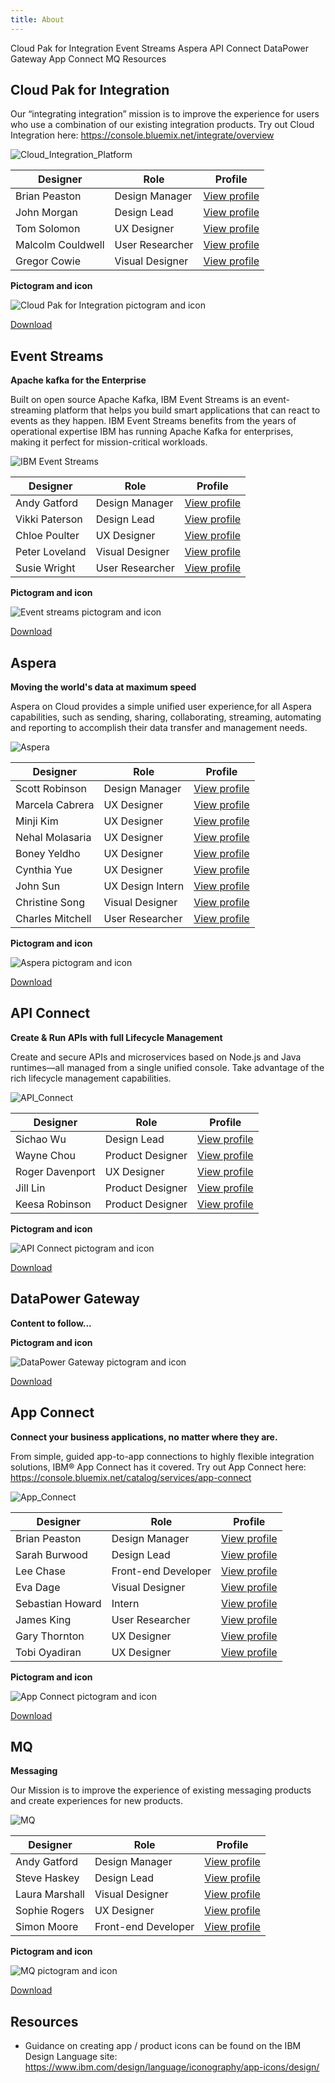 ```yaml
---
title: About
---
```


<AnchorLinks>
  <AnchorLink>Cloud Pak for Integration</AnchorLink>
  <AnchorLink>Event Streams</AnchorLink>
  <AnchorLink>Aspera</AnchorLink>
  <AnchorLink>API Connect</AnchorLink>
  <AnchorLink>DataPower Gateway</AnchorLink>
  <AnchorLink>App Connect</AnchorLink>
  <AnchorLink>MQ</AnchorLink>
  <AnchorLink>Resources</AnchorLink>
</AnchorLinks>

## Cloud Pak for Integration

Our “integrating integration” mission is to improve the experience for users 
who use a combination of our existing integration products. Try out
Cloud Integration here: https://console.bluemix.net/integrate/overview

<Row>
  <Column colLg={8}>

![Cloud_Integration_Platform](images/cloud-pak-for-integration.png)

  </Column>
</Row>

| Designer           | Role            | Profile                                                                 |
| ------------------ | --------------- | ----------------------------------------------------------------------- |
| Brian Peaston      | Design Manager  | [View profile](https://w3.ibm.com/bluepages/profile.html?uid=030058866) |
| John Morgan        | Design Lead     | [View profile](https://w3.ibm.com/bluepages/profile.html?uid=111797866) |
| Tom Solomon        | UX Designer     | [View profile](https://w3.ibm.com/bluepages/profile.html?uid=123750866) |
| Malcolm Couldwell  | User Researcher | [View profile](https://w3.ibm.com/bluepages/profile.html?uid=015822866) |
| Gregor Cowie       | Visual Designer | [View profile](https://w3.ibm.com/bluepages/profile.html?uid=125293866) |

**Pictogram and icon**

<Row>
  <Column colLg={8}>

![Cloud Pak for Integration pictogram and icon](images/cloud-pack-for-integration-icon.png)

  </Column>
</Row>

<a href="../resources/cloud-pak-for-integration.zip" download>Download</a>



## Event Streams

**Apache kafka for the Enterprise**

Built on open source Apache Kafka, IBM Event Streams is an event-streaming platform that helps you build smart applications that can react to events as they happen. IBM Event Streams benefits from the years of operational expertise IBM has running Apache Kafka for enterprises, making it perfect for mission-critical workloads.

<Row>
  <Column colLg={8}>

![IBM Event Streams](images/event-streams.png)

  </Column>
</Row>

| Designer       | Role            | Profile                                                                 |
| -------------- | --------------- | ----------------------------------------------------------------------- |
| Andy Gatford   | Design Manager  | [View profile](https://w3.ibm.com/bluepages/profile.html?uid=017452866) |
| Vikki Paterson | Design Lead     | [View profile](https://w3.ibm.com/bluepages/profile.html?uid=100079866) |
| Chloe Poulter  | UX Designer     | [View profile](https://w3.ibm.com/bluepages/profile.html?uid=118468866) |
| Peter Loveland | Visual Designer | [View profile](https://w3.ibm.com/bluepages/profile.html?uid=115714866) |
| Susie Wright   | User Researcher | [View profile](https://w3.ibm.com/bluepages/profile.html?uid=043195866) |

**Pictogram and icon**

<Row>
  <Column colLg={8}>

![Event streams pictogram and icon](images/event-streams-icon.png)

  </Column>
</Row>

<a href="../resources/eventStreams_icons.zip" download>Download</a>


## Aspera

**Moving the world's data at maximum speed**

Aspera on Cloud provides a simple unified user experience,for all Aspera capabilities, such as sending, sharing, collaborating, streaming, automating and reporting to accomplish their data transfer and management needs.

<Row>
  <Column colLg={8}>

![Aspera](images/aspera.png)

  </Column>
</Row>

| Designer         | Role             | Profile                                                                             |
| ---------------- | ---------------- | ----------------------------------------------------------------------------------- |
| Scott Robinson   | Design Manager   | [View profile](https://w3.ibm.com/bluepages/profile.html?uid=2J4151897)             |
| Marcela Cabrera  | UX Designer      | [View profile](https://w3.ibm.com/bluepages/profile.html?uid=4G6063897)             |
| Minji Kim        | UX Designer      | [View profile](https://w3.ibm.com/bluepages/profile.html?uid=4G4561897)             |
| Nehal Molasaria  | UX Designer      | [View profile](https://w3.ibm.com/bluepages/profile.html?uid=4G4493897)             |
| Boney Yeldho     | UX Designer      | [View profile](https://w3.ibm.com/bluepages/profile.html?uid=1J1030897)             |
| Cynthia Yue      | UX Designer      | [View profile](https://w3.ibm.com/bluepages/profile.html?uid=3J0856897)             |
| John Sun         | UX Design Intern | [View profile](https://w3.ibm.com/bluepages/profile.html?uid=1J7155897)             |
| Christine Song   | Visual Designer  | [View profile](https://w3.ibm.com/bluepages/profile.html?uid=2J2335897)             |
| Charles Mitchell | User Researcher  | [View profile](https://w3.ibm.com/bluepages/profile.html?email=mitchelc@us.ibm.com) |

**Pictogram and icon**

<Row>
  <Column colLg={8}>

![Aspera pictogram and icon](images/aspera-icon.png)

  </Column>
</Row>

<a href="../resources/aspera.zip" download>Download</a>


## API Connect

**Create & Run APIs with full Lifecycle Management**

Create and secure APIs and microservices based on Node.js and Java runtimes—all managed from a single unified console. Take advantage of the rich lifecycle management capabilities.

<Row>
  <Column colLg={8}>

![API_Connect](images/api-connect.png)

  </Column>
</Row>

| Designer        | Role             | Profile                                                                 |
| --------------- | ---------------- | ----------------------------------------------------------------------- |
| Sichao Wu       | Design Lead      | [View profile](https://w3.ibm.com/bluepages/profile.html?uid=2G0333897) |
| Wayne Chou      | Product Designer | [View profile](https://w3.ibm.com/bluepages/profile.html?uid=3G4535897) |
| Roger Davenport | UX Designer      | [View profile](https://w3.ibm.com/bluepages/profile.html?uid=675881897) |
| Jill Lin        | Product Designer | [View profile](https://w3.ibm.com/bluepages/profile.html?uid=0J1665897) |
| Keesa Robinson  | Product Designer | [View profile](https://w3.ibm.com/bluepages/profile.html?uid=2G0096897) |

**Pictogram and icon**

<Row>
  <Column colLg={8}>

![API Connect pictogram and icon](images/api-connect-icon.png)

  </Column>
</Row>

<a href="../resources/api-connect.zip" download>Download</a>


## DataPower Gateway

**Content to follow...**

**Pictogram and icon**

<Row>
  <Column colLg={8}>

![DataPower Gateway pictogram and icon](images/datapower-gateway-icon.png)

  </Column>
</Row>

<a href="../resources/datapower-grid.zip" download>Download</a>


## App Connect

**Connect your business applications, no matter where they are.**

From simple, guided app-to-app connections to highly flexible integration solutions, IBM® App Connect has it covered. Try out App Connect here: https://console.bluemix.net/catalog/services/app-connect

<Row>
  <Column colLg={8}>

![App_Connect](images/app-connect.png)

  </Column>
</Row>

| Designer         | Role                | Profile                                                                 |
| ---------------- | ------------------- | ----------------------------------------------------------------------- |
| Brian Peaston    | Design Manager      | [View profile](https://w3.ibm.com/bluepages/profile.html?uid=030058866) |
| Sarah Burwood    | Design Lead         | [View profile](https://w3.ibm.com/bluepages/profile.html?uid=102541866) |
| Lee Chase        | Front-end Developer | [View profile](https://w3.ibm.com/bluepages/profile.html?uid=079440866) |
| Eva Dage         | Visual Designer     | [View profile](https://w3.ibm.com/bluepages/profile.html?uid=119040866) |
| Sebastian Howard | Intern              | [View profile](https://w3.ibm.com/bluepages/profile.html?uid=125036866) |
| James King       | User Researcher     | [View profile](https://w3.ibm.com/bluepages/profile.html?uid=123123866) |
| Gary Thornton    | UX Designer         | [View profile](https://w3.ibm.com/bluepages/profile.html?uid=017557866) |
| Tobi Oyadiran    | UX Designer         | [View profile](https://w3.ibm.com/bluepages/profile.html?uid=118223866) |

**Pictogram and icon**

<Row>
  <Column colLg={8}>

![App Connect pictogram and icon](images/app-connect-icon.png)

  </Column>
</Row>

<a href="../resources/app-connect.zip" download>Download</a>


## MQ

**Messaging**

Our Mission is to improve the experience of existing messaging products and create experiences for new products.

<Row>
  <Column colLg={8}>

![MQ](images/mq.png)

  </Column>
</Row>

| Designer          | Role                | Profile                                                                 |
| ----------------- | ------------------- | ----------------------------------------------------------------------- |
| Andy Gatford      | Design Manager      | [View profile](https://w3.ibm.com/bluepages/profile.html?uid=017452866) |
| Steve Haskey      | Design Lead         | [View profile](https://w3.ibm.com/bluepages/profile.html?uid=023416866) |
| Laura Marshall    | Visual Designer     | [View profile](https://w3.ibm.com/bluepages/profile.html?uid=125355866) |
| Sophie Rogers     | UX Designer         | [View profile](https://w3.ibm.com/bluepages/profile.html?uid=116279866) |
| Simon Moore       | Front-end Developer | [View profile](https://w3.ibm.com/bluepages/profile.html?uid=061233866) |

**Pictogram and icon**

<Row>
  <Column colLg={8}>

![MQ pictogram and icon](images/mq-icon.png)

  </Column>
</Row>

<a href="../resources/mq.zip" download>Download</a>


## Resources

- Guidance on creating app / product icons can be found on the IBM Design Language site: https://www.ibm.com/design/language/iconography/app-icons/design/